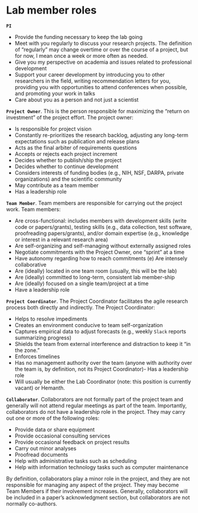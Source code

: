 # Lab member roles {.unnumbered}

**`PI`**

- Provide the funding necessary to keep the lab going
- Meet with you regularly to discuss your research projects. The definition of "regularly" may change
overtime or over the course of a project, but for now, I mean once a week or more often as needed.
- Give you my perspective on academia and issues related to professional development
- Support your career development by introducing you to other researchers in the field, writing recommendation letters for​ you, providing you with opportunities to attend conferences when possible, and promoting your work in talks
- Care about you as a person and not just a scientist

**`Project Owner`**. This is the person responsible for maximizing the "return on investment" of the project effort. The project owner:

- Is responsible for project vision
- Constantly re-prioritizes the research backlog, adjusting any long-term expectations such as publication and release plans
- Acts as the final arbiter of requirements questions
- Accepts or rejects each project increment
- Decides whether to publish/ship the project
- Decides whether to continue development
- Considers interests of funding bodies (e.g., NIH, NSF, DARPA, private organizations) and the scientific community
- May contribute as a team member
- Has a leadership role

**`Team Member`**. Team members are responsible for carrying out the project work. Team members:

- Are cross-functional: includes members with development skills (write code or papers/grants), testing skills (e.g., data collection, test software, proofreading papers/grants), and/or domain expertise (e.g., knowledge or interest in a relevant research area)
- Are self-organizing and self-managing without externally assigned roles
- Negotiate commitments with the Project Owner, one "sprint" at a time
- Have autonomy regarding how to reach commitments (e) Are intensely collaborative
- Are (ideally) located in one team room (usually, this will be the lab)
- Are (ideally) committed to long-term, consistent lab member-ship
- Are (ideally) focused on a single team/project at a time
- Have a leadership role

**`Project Coordinator`**. The Project Coordinator facilitates the agile research process both directly and indirectly. The Project Coordinator:

- Helps to resolve impediments
- Creates an environment conducive to team self-organization
- Captures empirical data to adjust forecasts (e.g., weekly `Slack` reports summarizing progress)
- Shields the team from external interference and distraction to keep it "in the zone."
- Enforces timelines
- Has no management authority over the team (anyone with authority over the team is, by definition, not its Project Coordinator)- Has a leadership role
- Will usually be either the Lab Coordinator (note: this position is currently vacant) or Hemanth.

**`Collaborator`**. Collaborators are not formally part of the project team and generally will not attend regular meetings as part of the team. Importantly, collaborators do not have a leadership role in the project. They may carry out one or more of the following roles:

- Provide data or share equipment
- Provide occasional consulting services
- Provide occasional feedback on project results
- Carry out minor analyses
- Proofread documents
- Help with administrative tasks such as scheduling
- Help with information technology tasks such as computer maintenance

By definition, collaborators play a minor role in the project, and they are not responsible for managing any aspect of the project. They may become Team Members if their involvement increases. Generally, collaborators will be included in a paper's acknowledgment section, but collaborators are not normally co-authors.